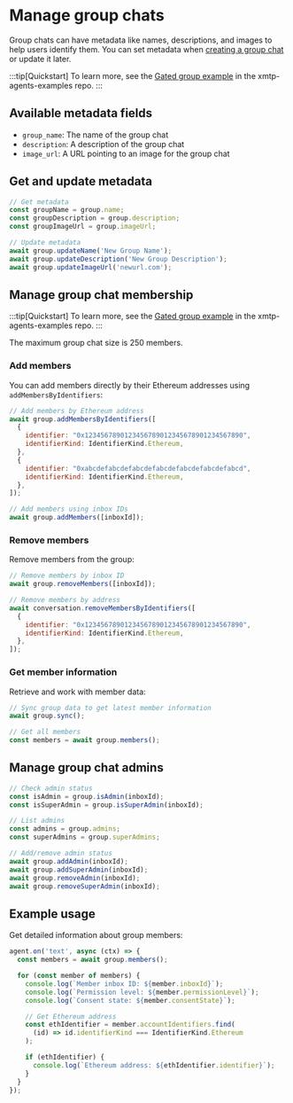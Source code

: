 # Manage group chats

Group chats can have metadata like names, descriptions, and images to help users identify them. You can set metadata when [creating a group chat](/agents/build-agents/create-conversations) or update it later.

:::tip[Quickstart]
To learn more, see the [Gated group example](https://github.com/ephemeraHQ/xmtp-agent-examples/tree/main/examples/xmtp-gated-group) in the xmtp-agents-examples repo.
:::

## Available metadata fields

- `group_name`: The name of the group chat
- `description`: A description of the group chat
- `image_url`: A URL pointing to an image for the group chat

## Get and update metadata

```js [Node]
// Get metadata
const groupName = group.name;
const groupDescription = group.description;
const groupImageUrl = group.imageUrl;

// Update metadata
await group.updateName('New Group Name');
await group.updateDescription('New Group Description');
await group.updateImageUrl('newurl.com');
```

## Manage group chat membership

:::tip[Quickstart]
To learn more, see the [Gated group example](https://github.com/ephemeraHQ/xmtp-agent-examples/tree/main/examples/xmtp-gated-group) in the xmtp-agents-examples repo.
:::

The maximum group chat size is 250 members.

### Add members

You can add members directly by their Ethereum addresses using `addMembersByIdentifiers`:

```js [Node]
// Add members by Ethereum address
await group.addMembersByIdentifiers([ 
  {
    identifier: "0x1234567890123456789012345678901234567890",
    identifierKind: IdentifierKind.Ethereum,
  },
  {
    identifier: "0xabcdefabcdefabcdefabcdefabcdefabcdefabcd",
    identifierKind: IdentifierKind.Ethereum,
  },
]);

// Add members using inbox IDs
await group.addMembers([inboxId]);
```

### Remove members

Remove members from the group:

```js [Node]
// Remove members by inbox ID
await group.removeMembers([inboxId]);

// Remove members by address
await conversation.removeMembersByIdentifiers([
  {
    identifier: "0x1234567890123456789012345678901234567890",
    identifierKind: IdentifierKind.Ethereum,
  },
]);
```

### Get member information

Retrieve and work with member data:

```js [Node]
// Sync group data to get latest member information
await group.sync();

// Get all members
const members = await group.members();
```

## Manage group chat admins

```js [Node]
// Check admin status
const isAdmin = group.isAdmin(inboxId);
const isSuperAdmin = group.isSuperAdmin(inboxId);

// List admins
const admins = group.admins;
const superAdmins = group.superAdmins;

// Add/remove admin status
await group.addAdmin(inboxId);
await group.addSuperAdmin(inboxId);
await group.removeAdmin(inboxId);
await group.removeSuperAdmin(inboxId);
```

## Example usage

Get detailed information about group members:

```typescript
agent.on('text', async (ctx) => {
  const members = await group.members();

  for (const member of members) {
    console.log(`Member inbox ID: ${member.inboxId}`);
    console.log(`Permission level: ${member.permissionLevel}`);
    console.log(`Consent state: ${member.consentState}`);

    // Get Ethereum address
    const ethIdentifier = member.accountIdentifiers.find(
      (id) => id.identifierKind === IdentifierKind.Ethereum
    );

    if (ethIdentifier) {
      console.log(`Ethereum address: ${ethIdentifier.identifier}`);
    }
  }
});
```
